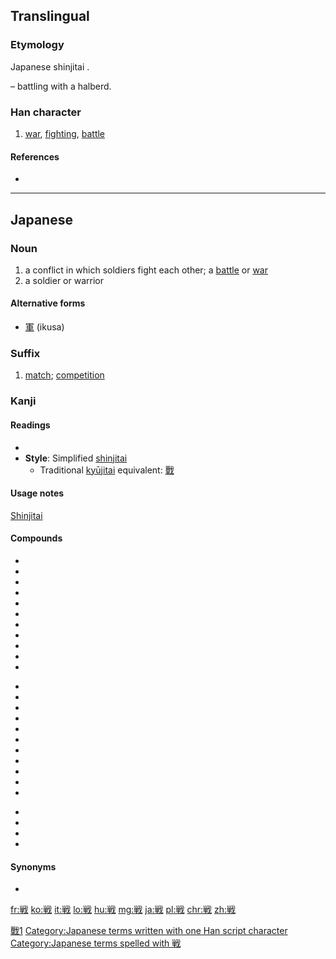 {{also|戰|战}}
==Translingual==
{{ja-forms|戦|[[战]]|[[戰]]}}

===Etymology===
Japanese shinjitai {{Han simp|戰|f=單|t=単}}.

{{Han compound|単|戈|t2=halberd|ls=psc|c1=p|c2=s}} – battling with a halberd.

===Han character===
{{Han char|rn=62|rad=戈|as=08|sn=12|four=|canj=火十戈 (FJI)}}

# [[war]], [[fighting]], [[battle]]

====References====
* {{Han ref|kx=0413.241|dkj=11631|dj=0756.230|hdz=21409.041|uh=6226|ud=25126}}

----

==Japanese==
===Noun===
{{ja-noun|k|hira=いくさ|rom=ikusa}}

# a conflict in which soldiers fight each other; a [[battle]] or [[war]]
# a soldier or warrior

====Alternative forms====
* [[軍]] (ikusa)

===Suffix===
{{ja-pos|k|suffix|hira=せん|rom=sen}}

# [[match]]; [[competition]]

===Kanji===
{{ja-kanji|grade=4|rs=戈08}}

====Readings====
* {{ja-readings|on=[[せん]] (sen)|kun=[[たたかう]] (tatakau), [[いくさ]] (ikusa), [[おののく]] (ononoku), [[そよぐ]] (soyogu)}}
* '''Style''': Simplified [[shinjitai]]
** Traditional [[kyūjitai]] equivalent: [[戰]]

====Usage notes====
[[shinjitai|Shinjitai]]

====Compounds====
{{top3}}
*{{l|ja|sc=Jpan|作戦|tr=さくせん, sakusen, "[[military]] [[operation]]"}}
*{{l|ja|sc=Jpan|休戦|tr=きゅうせん, kyūsen, "[[truce]]"}}
*{{l|ja|sc=Jpan|戦意|tr=せんい, sen'i, "[[fighting]] [[spirit]]"}}
*{{l|ja|sc=Jpan|戦役|tr=せんえき, sen'eki}}
*{{l|ja|sc=Jpan|戦禍|tr=せんか, senka, "[[war]] [[damage]]"}}
*{{l|ja|sc=Jpan|戦記|tr=せんき, senki}}
*{{l|ja|sc=Jpan|戦況|tr=せんきょう, senkyō}}
*{{l|ja|sc=Jpan|戦国時代|tr=せんごくじだい, sengokujidai}}
* {{term|戦士||[[soldier]]|tr=[[せんし]], [[senshi]]|lang=ja|sc=Jpan}}
*{{l|ja|sc=Jpan|戦死|tr=せんし, senshi}}
*{{l|ja|sc=Jpan|戦術|tr=せんじゅつ, senjutsu, "[[tactic]], [[tactics]]"}}
{{mid3}}
*{{l|ja|sc=Jpan|戦勝|tr=せんしょう, senshō, "[[victory]], [[triumph]]"}}
*{{l|ja|sc=Jpan|戦車|tr=せんしゃ, sensha}}
*{{l|ja|sc=Jpan|戦前|tr=せんぜん, senzen, "[[pre-war]]"}}
*{{l|ja|sc=Jpan|戦場|tr=せんじょう, senjō}}
*{{l|ja|sc=Jpan|戦陣|tr=せんじん, senjin}}
*{{l|ja|sc=Jpan|戦線|tr=せんせん, sensen}}
*{{l|ja|sc=Jpan|戦々恐々|tr=せんせんきょうきょう, sensenkyōkyō}}
*{{l|ja|sc=Jpan|戦争|tr=せんそう, sensō}}
* {{term|戦闘||battle, combat|tr=[[せんとう]], [[sentō]]|lang=ja|sc=Jpan}}
* {{term|戦闘機||[[fighter plane]]|tr=[[せんとうき]], [[sentōki]]|lang=ja|sc=Jpan}}
*{{l|ja|sc=Jpan|戦法|tr=せんぽう, senpō}}
{{mid3}}
*{{l|ja|sc=Jpan|戦没|tr=せんぼつ, senbotsu}}
*{{l|ja|sc=Jpan|戦慄|tr=せんりつ, senritsu}}
*{{l|ja|sc=Jpan|戦略|tr=せんりゃく, senryaku}}
* {{term|戦隊|||tr=[[せんたい]], [[sentai]]|lang=ja|sc=Jpan}}
{{bottom}}

====Synonyms====
* {{l|ja|仗}}

[[Category:CJKV characters simplified differently in Japan and China|戰1]]
[[Category:Japanese terms written with one Han script character]]
[[Category:Japanese terms spelled with 戦]]

[[fr:戦]]
[[ko:戦]]
[[it:戦]]
[[lo:戦]]
[[hu:戦]]
[[mg:戦]]
[[ja:戦]]
[[pl:戦]]
[[chr:戦]]
[[zh:戦]]